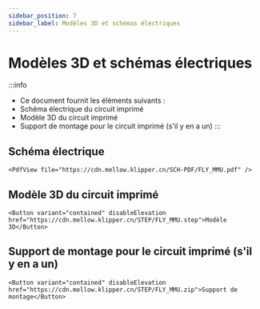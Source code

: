 ```yaml
---
sidebar_position: 7
sidebar_label: Modèles 3D et schémas électriques
---
```


# Modèles 3D et schémas électriques

:::info
* Ce document fournit les éléments suivants :
* Schéma électrique du circuit imprimé
* Modèle 3D du circuit imprimé
* Support de montage pour le circuit imprimé (s'il y en a un)
:::

## Schéma électrique

    <PdfView file="https://cdn.mellow.klipper.cn/SCH-PDF/FLY_MMU.pdf" />


## Modèle 3D du circuit imprimé

    <Button variant="contained" disableElevation href="https://cdn.mellow.klipper.cn/STEP/FLY_MMU.step">Modèle 3D</Button>


## Support de montage pour le circuit imprimé (s'il y en a un)

    <Button variant="contained" disableElevation href="https://cdn.mellow.klipper.cn/STEP/FLY_MMU.zip">Support de montage</Button>

